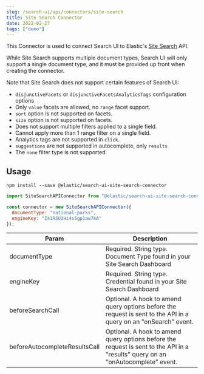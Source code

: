 ```yaml
---
slug: /search-ui/api/connectors/site-search
title: Site Search Connector
date: 2022-02-27
tags: ["demo"]
---
```


This Connector is used to connect Search UI to Elastic's [Site Search](https://www.elastic.co/cloud/site-search-service) API.

While Site Search supports multiple document types, Search UI will only
support a single document type, and it must be provided up front when
creating the connector.

Note that Site Search does not support certain features of Search UI:

- `disjunctiveFacets` or `disjunctiveFacetsAnalyticsTags` configuration options
- Only `value` facets are allowed, no `range` facet support.
- `sort` option is not supported on facets.
- `size` option is not supported on facets.
- Does not support multiple filters applied to a single field.
- Cannot apply more than 1 range filter on a single field.
- Analytics tags are not supported in `click`.
- `suggestions` are not supported in autocomplete, only `results`
- The `none` filter type is not supported.

## Usage

```shell
npm install --save @elastic/search-ui-site-search-connector
```

```js
import SiteSearchAPIConnector from "@elastic/search-ui-site-search-connector";

const connector = new SiteSearchAPIConnector({
  documentType: "national-parks",
  engineKey: "Z41R5U3Hi4s5gp1aw7kA"
});
```

| Param                         | Description                                                                                                                      |
| ----------------------------- | -------------------------------------------------------------------------------------------------------------------------------- |
| documentType                  | Required. String type. Document Type found in your Site Search Dashboard                                                         |
| engineKey                     | Required. String type. Credential found in your Site Search Dashboard                                                            |
| beforeSearchCall              | Optional. A hook to amend query options before the request is sent to the API in a query on an "onSearch" event.                 |
| beforeAutocompleteResultsCall | Optional. A hook to amend query options before the request is sent to the API in a "results" query on an "onAutocomplete" event. |
